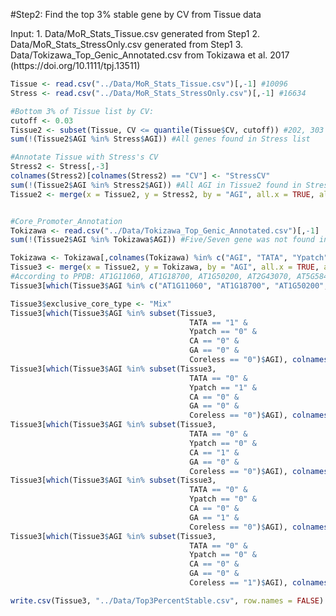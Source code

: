 #Step2: Find the top 3% stable gene by CV from Tissue data

Input:
  1. Data/MoR_Stats_Tissue.csv generated from Step1
  2. Data/MoR_Stats_StressOnly.csv generated from Step1
  3. Data/Tokizawa_Top_Genic_Annotated.csv from Tokizawa et al. 2017 (https://doi.org/10.1111/tpj.13511)

```r
Tissue <- read.csv("../Data/MoR_Stats_Tissue.csv")[,-1] #10096
Stress <- read.csv("../Data/MoR_Stats_StressOnly.csv")[,-1] #16634

#Bottom 3% of Tissue list by CV:
cutoff <- 0.03
Tissue2 <- subset(Tissue, CV <= quantile(Tissue$CV, cutoff)) #202, 303
sum(!(Tissue2$AGI %in% Stress$AGI)) #All genes found in Stress list

#Annotate Tissue with Stress's CV
Stress2 <- Stress[,-3]
colnames(Stress2)[colnames(Stress2) == "CV"] <- "StressCV"
sum(!(Tissue2$AGI %in% Stress2$AGI)) #All AGI in Tissue2 found in Stress2!
Tissue2 <- merge(x = Tissue2, y = Stress2, by = "AGI", all.x = TRUE, all.y = FALSE)


#Core_Promoter_Annotation
Tokizawa <- read.csv("../Data/Tokizawa_Top_Genic_Annotated.csv")[,-1]
sum(!(Tissue2$AGI %in% Tokizawa$AGI)) #Five/Seven gene was not found in Tokizawa list, manually search for them in ppdb

Tokizawa <- Tokizawa[,colnames(Tokizawa) %in% c("AGI", "TATA", "Ypatch", "CA", "GA", "Coreless")]
Tissue3 <- merge(x = Tissue2, y = Tokizawa, by = "AGI", all.x = TRUE, all.y = FALSE)
#According to PPDB: AT1G11060, AT1G18700, AT1G50200, AT2G43070, AT5G58450 = Coreless
Tissue3[which(Tissue3$AGI %in% c("AT1G11060", "AT1G18700", "AT1G50200", "AT2G43070", "AT5G58450")), colnames(Tissue3) %in% c("TATA", "Ypatch", "CA", "GA", "Coreless")] <- c(rep(0,20), rep(1, 5)) 

Tissue3$exclusive_core_type <- "Mix"
Tissue3[which(Tissue3$AGI %in% subset(Tissue3, 
                                        TATA == "1" & 
                                        Ypatch == "0" & 
                                        CA == "0" & 
                                        GA == "0" & 
                                        Coreless == "0")$AGI), colnames(Tissue3) == "exclusive_core_type"] <- "TATA"
Tissue3[which(Tissue3$AGI %in% subset(Tissue3, 
                                        TATA == "0" & 
                                        Ypatch == "1" & 
                                        CA == "0" & 
                                        GA == "0" & 
                                        Coreless == "0")$AGI), colnames(Tissue3) == "exclusive_core_type"] <- "YPatch"
Tissue3[which(Tissue3$AGI %in% subset(Tissue3, 
                                        TATA == "0" & 
                                        Ypatch == "0" & 
                                        CA == "1" & 
                                        GA == "0" & 
                                        Coreless == "0")$AGI), colnames(Tissue3) == "exclusive_core_type"] <- "CA"
Tissue3[which(Tissue3$AGI %in% subset(Tissue3, 
                                        TATA == "0" & 
                                        Ypatch == "0" & 
                                        CA == "0" & 
                                        GA == "1" & 
                                        Coreless == "0")$AGI), colnames(Tissue3) == "exclusive_core_type"] <- "GA"
Tissue3[which(Tissue3$AGI %in% subset(Tissue3, 
                                        TATA == "0" & 
                                        Ypatch == "0" & 
                                        CA == "0" & 
                                        GA == "0" & 
                                        Coreless == "1")$AGI), colnames(Tissue3) == "exclusive_core_type"] <- "Coreless"

write.csv(Tissue3, "../Data/Top3PercentStable.csv", row.names = FALSE)
```

